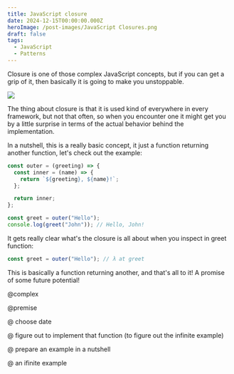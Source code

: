 ```yaml
---
title: JavaScript closure
date: 2024-12-15T00:00:00.000Z
heroImage: /post-images/JavaScript Closures.png
draft: false
tags:
  - JavaScript
  - Patterns
---
```


Closure is one of those complex JavaScript concepts, but if you can get a grip of it, then basically it is going to make you unstoppable.

![](</post-images/JavaScript closure illustration.png>)

The thing about closure is that it is used kind of everywhere in every framework, but not that often, so when you encounter one it might get you by a little surprise in terms of the actual behavior behind the implementation.

In a nutshell, this is a really basic concept, it just a function returning another function, let's check out the example:

```javascript
const outer = (greeting) => {
  const inner = (name) => {
    return `${greeting}, ${name}!`;
  };

  return inner;
};

const greet = outer("Hello");
console.log(greet("John")); // Hello, John!

```

It gets really clear what's the closure is all about when you inspect in greet function:

```javascript
const greet = outer("Hello"); // λ ​​​​​at ​​​​​​​​greet
```

This is basically a function returning another, and that's all to it! A promise of some future potential!

@complex

@premise

@ choose date

@ figure out to implement that function (to figure out the infinite example)

@ prepare an example in a nutshell

@ an ifinite example
